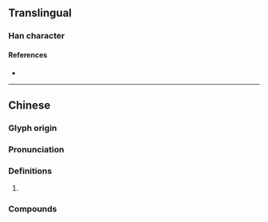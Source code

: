 {{character info}}
==Translingual==

===Han character===
{{Han char|rn=82|rad=毛|as=09|sn=13|four=26713|canj=HUWP|ids=⿺毛思}}

====References====
* {{Han ref|kx=0594.370|dkj=16895|dj=0986.300|hdz=32002.010|uh=6BF8|ud=27640|bh=DE42|bd=56898}}

----

==Chinese==
{{zh-forms|alt=毢,𣯧,𣯯}}

===Glyph origin===
{{Han etym}}

===Pronunciation===
{{zh-pron
|m=sāi,suī,2nb=literary
|c=soi1
|mc=y
|oc=y
|cat=
}}

===Definitions===
{{zh-hanzi}}

# {{zh-used|毰毸}}

===Compounds===
{{zh-der|毰毸}}
